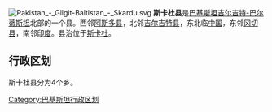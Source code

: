 [[File:Pakistan_-_Gilgit-Baltistan_-_Skardu.svg|right]]
'''斯卡杜县'''是[[巴基斯坦|巴基斯坦]][[吉尔吉特-巴尔蒂斯坦|吉尔吉特-巴尔蒂斯坦]]北部的一个县。西邻[[阿斯多县|阿斯多县]]，北邻[[吉尔吉特县|吉尔吉特县]]，东北临[[中国|中国]]，东邻[[冈切县|冈切县]]，南邻[[印度|印度]]。县治位于[[斯卡都|斯卡杜]]。

== 行政区划 ==
斯卡杜县分为4个乡。

{{吉尔吉特-巴尔蒂斯坦行政区划}}
[[Category:巴基斯坦行政区划|Category:巴基斯坦行政区划]]
